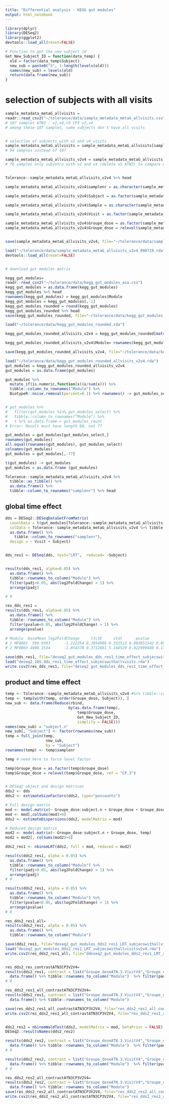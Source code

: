```yaml
---
title: "Differential analysis - KEGG gut modules"
output: html_notebook
---
```


```r
library(dplyr)
library(DESeq2)
library(ggplot2)
devtools::load_all(reset=FALSE)

```

```r
# Function to get the new subject id
Get_New_Subject_ID = function(data_temp) {
  old = factor(data_temp$Subject)
  new_sub = paste0("S", 1:length(levels(old)))
  names(new_sub) = levels(old)
  return(data.frame(new_sub))
}

```


# selection of subjects with all visits
```r

sample_metadata_metaG_allvisits = 
readr::read_csv2("~/tolerance/data/sample_metadata_metaG_allvisits.csv")
# 107 samples ATN3 : v2,v4,v5 CP3 v2,v4
# among these 107 samples, some subjects don't have all visits


# selection of subjects with v2 and v4 visits 
sample_metadata_metaG_allvisits = sample_metadata_metaG_allvisits[sample_metadata_metaG_allvisits$visits_v2v4=="1",]
# 94 samples instead of 107

sample_metadata_metaG_allvisits_v2v4 = sample_metadata_metaG_allvisits[sample_metadata_metaG_allvisits$Visit=="V2" | sample_metadata_metaG_allvisits$Visit=="V4",]
# 76 samples only subjetcs with v2 and v4 (delete v5 ATN3) to compare ATN3/CP3 V4 normalisé par V2


Tolerance::sample_metadata_metaG_allvisits_v2v4 %>% head

sample_metadata_metaG_allvisits_v2v4$samplenr = as.character(sample_metadata_metaG_allvisits_v2v4$samplenr)

sample_metadata_metaG_allvisits_v2v4$Subject = as.factor(sample_metadata_metaG_allvisits_v2v4$Subject) # je mets subject en factor sinon il me met un warning avec la fonction DESeqDataSetFromMatrix

sample_metadata_metaG_allvisits_v2v4$Sample = as.character(sample_metadata_metaG_allvisits_v2v4$Sample)

sample_metadata_metaG_allvisits_v2v4$Visit = as.factor(sample_metadata_metaG_allvisits_v2v4$Visit)

sample_metadata_metaG_allvisits_v2v4$Groupe_dose = as.factor(sample_metadata_metaG_allvisits_v2v4$Groupe_dose)
sample_metadata_metaG_allvisits_v2v4$Groupe_dose = relevel(sample_metadata_metaG_allvisits_v2v4$Groupe_dose, ref = "CP.3") 


save(sample_metadata_metaG_allvisits_v2v4, file="~/tolerance/data/sample_metadata_metaG_allvisits_v2v4_090719.rda")

load("~/tolerance/data/sample_metadata_metaG_allvisits_v2v4_090719.rda")
devtools::load_all(reset=FALSE)


# download gut modules matrix

kegg_gut_modules=
readr::read_csv2("~/tolerance/data/kegg_gut_modules_asa.csv")
kegg_gut_modules = as.data.frame(kegg_gut_modules)
kegg_gut_modules %>% head
rownames(kegg_gut_modules) = kegg_gut_modules$Module
kegg_gut_modules = kegg_gut_modules[,-1]
kegg_gut_modules_rounded = round(kegg_gut_modules)
kegg_gut_modules_rounded %>% head
save(kegg_gut_modules_rounded, file="~/tolerance/data/kegg_gut_modules_rounded.rda")

load("~/tolerance/data/kegg_gut_modules_rounded.rda")

kegg_gut_modules_rounded_allvisits_v2v4 = kegg_gut_modules_rounded[match(sample_metadata_metaG_allvisits_v2v4$samplenr, colnames(kegg_gut_modules_rounded))]

kegg_gut_modules_rounded_allvisits_v2v4$Module= rownames(kegg_gut_modules_rounded_allvisits_v2v4)

save(kegg_gut_modules_rounded_allvisits_v2v4, file="~/tolerance/data/kegg_gut_modules_rounded_allvisits_v2v4.rda")

load("~/tolerance/data/kegg_gut_modules_rounded_allvisits_v2v4.rda")
gut_modules = kegg_gut_modules_rounded_allvisits_v2v4
gut_modules = as.data.frame(gut_modules)

gut_modules %>%
  mutate_if(is.numeric,function(x)(x/sum(x))) %>%
  tibble::column_to_rownames("Module") %>%
  BiotypeR::noise.removal(percent=0.1) %>% rownames() -> gut_modules_select


# gut_modules %>%
#   filter(gut_modules %in% gut_modules_select) %>%
#   tibble::column_to_rownames("Module") %>%
#   t %>% as.data.frame-> gut_modules_count
# Error: Result must have length 98, not 77

gut_modules = gut_modules[gut_modules_select,]
rownames(gut_modules)
all.equal(rownames(gut_modules), gut_modules_select)
colnames(gut_modules)
gut_modules = gut_modules[,-77]

t(gut_modules) -> gut_modules
gut_modules = as.data.frame (gut_modules)

Tolerance::sample_metadata_metaG_allvisits_v2v4 %>%
  tibble::as_tibble() %>%
  as.data.frame() %>%
  tibble::column_to_rownames("samplenr") %>% head

```

## global time effect

```r

dds = DESeq2::DESeqDataSetFromMatrix(
  countData = t(gut_modules[Tolerance::sample_metadata_metaG_allvisits_v2v4$samplenr,]), 
  colData = Tolerance::sample_metadata_metaG_allvisits_v2v4 %>% tibble::as_tibble() %>%
  as.data.frame() %>%
    tibble::column_to_rownames("samplenr"), 
  design = ~ Visit + Subject)


dds_res1 <- DESeq(dds, test="LRT",  reduced= ~Subject)


results(dds_res1, alpha=0.05) %>% 
  as.data.frame() %>%
  tibble::rownames_to_column("Module") %>%
  filter(padj<0.05, abs(log2FoldChange) > 1) %>%
  arrange(padj)

# 0

res_dds_res1 =
results(dds_res1, alpha=0.05) %>% 
  as.data.frame() %>%
  tibble::rownames_to_column("Module") %>%
  filter(pvalue<0.05, abs(log2FoldChange) > 1) %>%
  arrange(pvalue)
 
# Module  baseMean log2FoldChange     lfcSE     stat      pvalue       padj
# 1 MF0081  599.9593      -1.222354 0.3954908 8.352513 0.003851542 0.09079198 methanol conversion
# 2 MF0003 4006.1534      -1.054378 0.3712661 5.168529 0.022999688 0.17161306 pectin degradation

save(dds_res1, file="deseq2_gut_modules_dds_res1_time_effect_subjecswithallvisitsv2v4.rda")
load("deseq2_16S_dds_res1_time_effect_subjecswithallvisits.rda")
write.csv2(res_dds_res1, file="deseq2_gut_modules_dds_res1_time_effect_subjecswithallvisitsv2v4_pvalue0.05.csv")

```

## product and time effect
```r

temp <- Tolerance::sample_metadata_metaG_allvisits_v2v4 #%>% tibble::column_to_rownames("samplenr")
temp <- temp[with(temp, order(Groupe_dose, Subject)), ]
new_sub <- data.frame(Reduce(rbind, 
                            by(as.data.frame(temp), 
                                temp$Groupe_dose, 
                                Get_New_Subject_ID, 
                                simplify = FALSE)))
names(new_sub) = "subject.n"
new_sub[, "Subject"] <- factor(rownames(new_sub))
temp = full_join(temp, 
                  new_sub, 
                  by = "Subject")
rownames(temp) <- temp$samplenr

temp # need here to force level factor

temp$Groupe_dose = as.factor(temp$Groupe_dose)
temp$Groupe_dose = relevel(temp$Groupe_dose, ref = "CP.3") 


# DESeq2 object and design matrices
dds2 <- dds
dds2 <- estimateSizeFactors(dds2, type="poscounts")

# Full design matrix
mod <- model.matrix(~ Groupe_dose:subject.n + Groupe_dose + Groupe_dose:Visit, temp)
mod <- mod[,colSums(mod)>0]
dds2 <- estimateDispersions(dds2, modelMatrix = mod)

# Reduced design matrix
mod2 <- model.matrix(~ Groupe_dose:subject.n + Groupe_dose, temp)
mod2 = mod2[, colSums(mod2)>0]

dds2_res1 <- nbinomLRT(dds2, full = mod, reduced = mod2)

results(dds2_res1, alpha = 0.05) %>% 
  as.data.frame() %>%
  tibble::rownames_to_column("Module") %>%
  filter(padj<0.05, abs(log2FoldChange) > 1) %>%
  arrange(padj)
# 0

results(dds2_res1, alpha = 0.05) %>% 
  as.data.frame() %>%
  tibble::rownames_to_column("Module") %>%
  filter(pvalue<0.05, abs(log2FoldChange) > 1) %>%
  arrange(pvalue)
# 0

res_dds2_res1_all=
results(dds2_res1, alpha = 0.05) %>% 
  as.data.frame() %>%
  tibble::rownames_to_column("Module") 

save(dds2_res1, file="deseq2_gut_modules_dds2_res1_LRT_subjecswithallvisitsv2v4.rda")
load("deseq2_gut_modules_dds2_res1_LRT_subjecswithallvisitsv2v4.rda")
write.csv2(res_dds2_res1_all, file="ddeseq2_gut_modules_dds2_res1_LRT_subjecswithallvisitsv2v4_all.csv")


res_dds2_res_contrastATN3CP3V2V4=
results(dds2_res1, contrast = list("Groupe_doseATN.3.VisitV4","Groupe_doseCP.3.VisitV4"), alpha = 0.05) %>% 
  data.frame() %>% tibble::rownames_to_column("Module")  %>% filter(padj<0.05)
# 0

res_dds2_res1_all_contrastATN3CP3V2V4=
results(dds2_res1, contrast = list("Groupe_doseATN.3.VisitV4","Groupe_doseCP.3.VisitV4"), alpha = 0.05) %>% 
  data.frame() %>% tibble::rownames_to_column("Module") 

save(res_dds2_res1_all_contrastATN3CP3V2V4, file="res_dds2_res1_all_contrastATN3CP3V2V4.rda")
write.csv2(res_dds2_res1_all_contrastATN3CP3V2V4, file="res_dds2_res1_all_contrastATN3CP3V2V4.csv")


dds2_res2 = nbinomWaldTest(dds2, modelMatrix = mod, betaPrior = FALSE)
DESeq2::resultsNames(dds2_res2)

results(dds2_res2, contrast = list("Groupe_doseATN.3.VisitV4","Groupe_doseCP.3.VisitV4"), alpha = 0.05) %>% 
  data.frame() %>% tibble::rownames_to_column("Module")  %>% filter(padj<0.05)
# 0

results(dds2_res2, contrast = list("Groupe_doseATN.3.VisitV4","Groupe_doseCP.3.VisitV4"), alpha = 0.05) %>% 
  data.frame() %>% tibble::rownames_to_column("Module")  %>% filter(pvalue<0.05)
# 0

res_dds2_res2_all_contrastATN3CP3V2V4=
results(dds2_res2, contrast = list("Groupe_doseATN.3.VisitV4","Groupe_doseCP.3.VisitV4"), alpha = 0.05) %>% 
  data.frame() %>% tibble::rownames_to_column("Module") 
save(res_dds2_res2_all_contrastATN3CP3V2V4, file="res_dds2_res2_all_contrastATN3CP3V2V4.rda")
write.csv2(res_dds2_res2_all_contrastATN3CP3V2V4, file="res_dds2_res2_all_contrastATN3CP3V2V4.csv")


```
